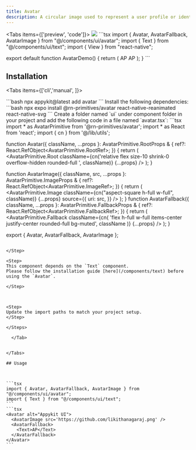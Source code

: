 ```yaml
---
title: Avatar
description: A circular image used to represent a user profile or identity.
---
```


<Tabs items={['preview', 'code']}>
  <Tab value="preview">
    ![](./preview/avatar.png)
  </Tab>
  <Tab value="code">
    ```tsx
    import { Avatar, AvatarFallback, AvatarImage } from "@/components/ui/avatar";
import { Text } from "@/components/ui/text";
import { View } from "react-native";

export default function AvatarDemo() {
  return (
    <View className="flex-1 flex-row gap-8 justify-center items-center bg-background">
      <Avatar alt="Appykit UI">
       <AvatarImage src='https://github.com/likithanagaraj.png' />
        <AvatarFallback>
          <Text>AP</Text>
        </AvatarFallback>
      </Avatar>
      <Avatar alt="Appykit UI">
        <AvatarFallback>
          <Text className="">AP</Text>
        </AvatarFallback>
      </Avatar>
    </View>
  );
}
    ```
  </Tab>
</Tabs>

## Installation

<Tabs items={['cli','manual', ]}>
 
  <Tab value="cli">
  ```bash
npx appykit@latest add avatar
```
  </Tab>
  <Tab value="manual">
   
<Steps>

<Step>
Install the following dependencies:
```bash
npx expo install @rn-primitives/avatar react-native-reanimated react-native-svg
```

</Step>
<Step>
Create a folder named `ui` under component folder in your project and add the following code in a file named `avatar.tsx`:
```tsx
import * as AvatarPrimitive from '@rn-primitives/avatar';
import * as React from 'react';
import { cn } from '@/lib/utils';

function Avatar({
className,
...props
}: AvatarPrimitive.RootProps & {
ref?: React.RefObject<AvatarPrimitive.RootRef>;
}) {
return (
<AvatarPrimitive.Root
className={cn('relative flex size-10 shrink-0 overflow-hidden rounded-full ', className)}
{...props}
/>
);
}


function AvatarImage({
  className,
  src,
  ...props
}: AvatarPrimitive.ImageProps & {
  ref?: React.RefObject<AvatarPrimitive.ImageRef>;
}) {
  return (
    <AvatarPrimitive.Image
      className={cn("aspect-square h-full w-full", className)}
      {...props}
      source={{
        uri: src,
      }}
    />
  );
}
function AvatarFallback({
className,
...props
}: AvatarPrimitive.FallbackProps & {
ref?: React.RefObject<AvatarPrimitive.FallbackRef>;
}) {
return (
<AvatarPrimitive.Fallback
className={cn(
'flex h-full w-full items-center justify-center rounded-full bg-muted',
className
)}
{...props}
/>
);
}

export { Avatar, AvatarFallback, AvatarImage };

````

</Step>

<Step>
This component depends on the `Text` component.
Please follow the installation guide [here](/components/text) before using the `Avatar`.

</Step>



<Step>
Update the import paths to match your project setup.
</Step>

</Steps>

  </Tab>


</Tabs>

## Usage



```tsx
import { Avatar, AvatarFallback, AvatarImage } from "@/components/ui/avatar";
import { Text } from "@/components/ui/text";
```
```tsx
<Avatar alt="Appykit UI">
  <AvatarImage src='https://github.com/likithanagaraj.png' />
  <AvatarFallback>
    <Text>AP</Text>
  </AvatarFallback>
</Avatar>
```
